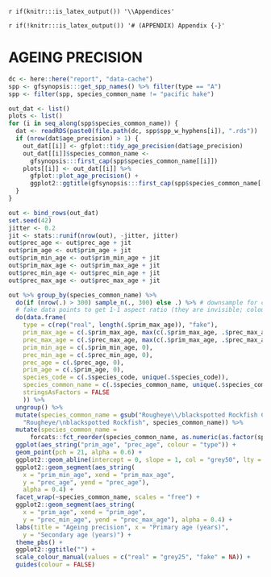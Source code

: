 `r if(knitr:::is_latex_output()) '\\Appendices'`

`r if(!knitr:::is_latex_output()) '# (APPENDIX) Appendix {-}'`

# AGEING PRECISION

```r
dc <- here::here("report", "data-cache")
spp <- gfsynopsis:::get_spp_names() %>% filter(type == "A")
spp <- filter(spp, species_common_name != "pacific hake")

out_dat <- list()
plots <- list()
for (i in seq_along(spp$species_common_name)) {
  dat <- readRDS(paste0(file.path(dc, spp$spp_w_hyphens[i]), ".rds"))
  if (nrow(dat$age_precision) > 1) {
    out_dat[[i]] <- gfplot::tidy_age_precision(dat$age_precision)
    out_dat[[i]]$species_common_name <-
      gfsynopsis:::first_cap(spp$species_common_name[[i]])
    plots[[i]] <- out_dat[[i]] %>%
      gfplot::plot_age_precision() +
      ggplot2::ggtitle(gfsynopsis:::first_cap(spp$species_common_name[[i]]))
  }
}
```

<!-- TODO: Make sure these aging precision plots are in a one to one aspect ratio -->

```r
out <- bind_rows(out_dat)
set.seed(42)
jitter <- 0.2
jit <- stats::runif(nrow(out), -jitter, jitter)
out$prec_age <- out$prec_age + jit
out$prim_age <- out$prim_age + jit
out$prim_min_age <- out$prim_min_age + jit
out$prim_max_age <- out$prim_max_age + jit
out$prec_min_age <- out$prec_min_age + jit
out$prec_max_age <- out$prec_max_age + jit

out %>% group_by(species_common_name) %>%
  do(if (nrow(.) > 300) sample_n(., 300) else .) %>% # downsample for clarity
  # fake data points to get 1-1 aspect ratio (they are invisible; coloured NA):
  do(data.frame(
    type = c(rep("real", length(.$prim_max_age)), "fake"),
    prim_max_age = c(.$prim_max_age, max(c(.$prim_max_age, .$prec_max_age))),
    prec_max_age = c(.$prec_max_age, max(c(.$prim_max_age, .$prec_max_age))),
    prim_min_age = c(.$prim_min_age, 0),
    prec_min_age = c(.$prec_min_age, 0),
    prec_age = c(.$prec_age, 0),
    prim_age = c(.$prim_age, 0),
    species_code = c(.$species_code, unique(.$species_code)),
    species_common_name = c(.$species_common_name, unique(.$species_common_name)),
    stringsAsFactors = FALSE
    )) %>%
  ungroup() %>%
  mutate(species_common_name = gsub("Rougheye\\/blackspotted Rockfish Complex",
    "Rougheye/\nblackspotted Rockfish", species_common_name)) %>%
  mutate(species_common_name =
      forcats::fct_reorder(species_common_name, as.numeric(as.factor(species_code)))) %>%
  ggplot(aes_string("prim_age", "prec_age", colour = "type")) +
  geom_point(pch = 21, alpha = 0.6) +
  ggplot2::geom_abline(intercept = 0, slope = 1, col = "grey50", lty = 2) +
  ggplot2::geom_segment(aes_string(
    x = "prim_min_age", xend = "prim_max_age",
    y = "prec_age", yend = "prec_age"),
    alpha = 0.4) +
  facet_wrap(~species_common_name, scales = "free") +
  ggplot2::geom_segment(aes_string(
    x = "prim_age", xend = "prim_age",
    y = "prec_min_age", yend = "prec_max_age"), alpha = 0.4) +
  labs(title = "Ageing precision", x = "Primary age (years)",
    y = "Secondary age (years)") +
  theme_pbs() +
  ggplot2::ggtitle("") +
  scale_colour_manual(values = c("real" = "grey25", "fake" = NA)) +
  guides(colour = FALSE)
```


\clearpage
